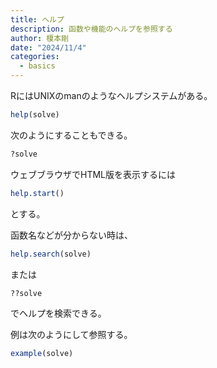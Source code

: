 ```yaml
---
title: ヘルプ
description: 函数や機能のヘルプを参照する
author: 榎本剛
date: "2024/11/4"
categories:
  - basics
---
```


RにはUNIXのmanのようなヘルプシステムがある。

```r
help(solve)
```

次のようにすることもできる。

```r
?solve
```

ウェブブラウザでHTML版を表示するには

```r
help.start()

```

とする。

函数名などが分からない時は、

```r 
help.search(solve)
```

または
```r
??solve
```

でヘルプを検索できる。

例は次のようにして参照する。

```r
example(solve)
```







